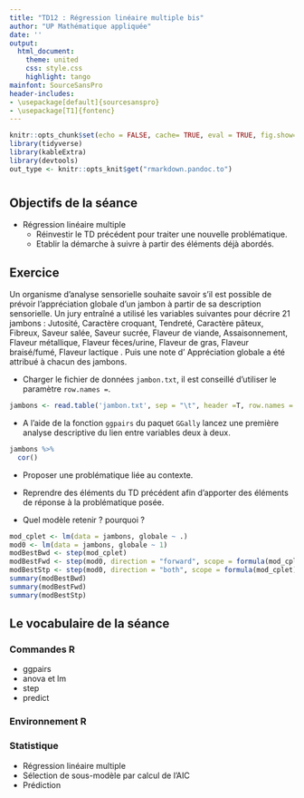 ```yaml
---
title: "TD12 : Régression linéaire multiple bis"
author: "UP Mathématique appliquée"
date: ''
output:
  html_document:
    theme: united
    css: style.css
    highlight: tango
mainfont: SourceSansPro
header-includes:
- \usepackage[default]{sourcesanspro}
- \usepackage[T1]{fontenc}
---
```

  
  
```r
knitr::opts_chunk$set(echo = FALSE, cache= TRUE, eval = TRUE, fig.show='hide', message = FALSE, warning = FALSE, results = 'hide' )
library(tidyverse)
library(kableExtra)
library(devtools) 
out_type <- knitr::opts_knit$get("rmarkdown.pandoc.to")
```
# {.tabset .tabset-fade .tabset-pills}

##  Objectifs de la séance  

* Régression linéaire multiple
  - Réinvestir le TD précédent pour traiter une nouvelle problématique.
  - Etablir la démarche à suivre à partir des éléments déjà abordés.

## Exercice

Un organisme d'analyse sensorielle souhaite savoir s'il est possible de prévoir l'appréciation globale d'un jambon à partir de sa description sensorielle. Un jury entraîné a utilisé les variables suivantes pour décrire 21
jambons : Jutosité, Caractère croquant, Tendreté, Caractère pâteux, Fibreux, Saveur salée, Saveur sucrée, Flaveur de viande, Assaisonnement, Flaveur métallique, Flaveur fèces/urine, Flaveur de gras, Flaveur braisé/fumé,
Flaveur lactique . Puis une note d' Appréciation globale a été attribué à chacun des jambons. 

* Charger le fichier de données `jambon.txt`, il est conseillé d'utiliser le paramètre `row.names =`.
```r
jambons <- read.table('jambon.txt', sep = "\t", header =T, row.names = 1)
```
* A l'aide de la fonction `ggpairs` du paquet `GGally` lancez une première analyse descriptive du  lien entre variables deux à deux. 
```r
jambons %>% 
  cor() 
```

* Proposer une problématique liée au contexte.

* Reprendre des éléments du TD précédent afin d'apporter des éléments de réponse à la problématique posée.

* Quel modèle retenir ? pourquoi ?
```r
mod_cplet <- lm(data = jambons, globale ~ .)
mod0 <- lm(data = jambons, globale ~ 1)
modBestBwd <- step(mod_cplet)
modBestFwd <- step(mod0, direction = "forward", scope = formula(mod_cplet))
modBestStp <- step(mod0, direction = "both", scope = formula(mod_cplet))
summary(modBestBwd)
summary(modBestFwd)
summary(modBestStp)
```
## Le vocabulaire de la séance

### Commandes R
- ggpairs
- anova et lm
- step
- predict

### Environnement R


### Statistique 
- Régression linéaire multiple
- Sélection de sous-modèle par calcul de l'AIC
- Prédiction
